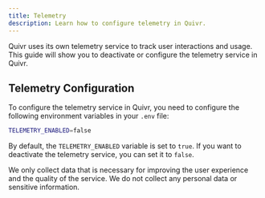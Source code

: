 ```yaml
---
title: Telemetry
description: Learn how to configure telemetry in Quivr.
---
```


Quivr uses its own telemetry service to track user interactions and usage. This guide will show you to deactivate or configure the telemetry service in Quivr.

## Telemetry Configuration

To configure the telemetry service in Quivr, you need to configure the following environment variables in your `.env` file:

```bash
TELEMETRY_ENABLED=false
```

By default, the `TELEMETRY_ENABLED` variable is set to `true`. If you want to deactivate the telemetry service, you can set it to `false`.

We only collect data that is necessary for improving the user experience and the quality of the service. We do not collect any personal data or sensitive information.
